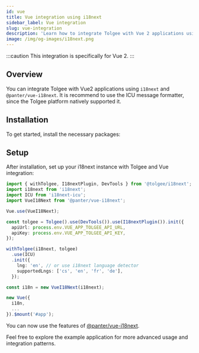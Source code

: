 ```yaml
---
id: vue
title: Vue integration using i18next
sidebar_label: Vue integration
slug: vue-integration
description: 'Learn how to integrate Tolgee with Vue 2 applications using i18next and @panter/vue-i18next. This guide covers installation, setup, and usage for effective internationalization in Vue 2 projects.'
image: /img/og-images/i18next.png
---
```



:::caution
This integration is specifically for Vue 2.
:::

## Overview

You can integrate Tolgee with Vue2 applications using `i18next` and `@panter/vue-i18next`. It is recommend to use the ICU message formatter, since the Tolgee platform natively supported it.

## Installation

To get started, install the necessary packages:

<InstallationTabs lib="@panter/vue-i18next i18next-icu" />


## Setup

After installation, set up your i18next instance with Tolgee and Vue integration:

```ts
import { withTolgee, I18nextPlugin, DevTools } from '@tolgee/i18next';
import i18next from 'i18next';
import ICU from 'i18next-icu';
import VueI18Next from '@panter/vue-i18next';

Vue.use(VueI18Next);

const tolgee = Tolgee().use(DevTools()).use(I18nextPlugin()).init({
  apiUrl: process.env.VUE_APP_TOLGEE_API_URL,
  apiKey: process.env.VUE_APP_TOLGEE_API_KEY,
});

withTolgee(i18next, tolgee)
  .use(ICU)
  .init({
    lng: 'en', // or use i18next language detector
    supportedLngs: ['cs', 'en', 'fr', 'de'],
  });

const i18n = new VueI18Next(i18next);

new Vue({
  i18n,
  ...
}).$mount('#app');
```

You can now use the features of [@panter/vue-i18next](https://panter.github.io/vue-i18next/).

Feel free to explore the example application for more advanced usage and integration patterns.

<ExampleBanner framework="i18next" appName="vue-i18next" />
